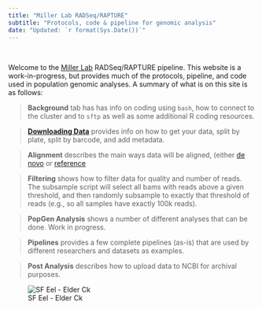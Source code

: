 ```yaml
---
title: "Miller Lab RADSeq/RAPTURE"
subtitle: "Protocols, code & pipeline for genomic analysis"
date: "Updated: `r format(Sys.Date())`"
---
```


<br> 

Welcome to the [Miller Lab](https://sites.google.com/site/millermichaelryan/) RADSeq/RAPTURE pipeline. This website is a work-in-progress, but provides much of the protocols, pipeline, and code used in population genomic analyses. A summary of what is on this site is as follows:

 > **Background** tab has has info on coding using `bash`, how to connect to the cluster and to `sftp` as well as some additional R coding resources.

 > [**Downloading Data**](https://ryanpeek.github.io/radseq/downloading_illumina.html) provides info on how to get your data, split by plate, split by barcode, and add metadata. 

 > **Alignment** describes the main ways data will be aligned, (either [de novo](https://ryanpeek.github.io/radseq/de_novo_assembly.html) or [reference](https://ryanpeek.github.io/radseq/reference.html)

 > **Filtering** shows how to filter data for quality and number of reads. The subsample script will select all bams with reads above a given threshold, and then randomly subsample to exactly that threshold of reads (e.g., so all samples have exactly 100k reads).

 > **PopGen Analysis** shows a number of different analyses that can be done. Work in progress.

 > **Pipelines** provides a few complete pipelines (as-is) that are used by different researchers and datasets as examples.  

 > **Post Analysis** describes how to upload data to NCBI for archival purposes.
 

![SF Eel - Elder Ck](images/p6230079-Elder-SFEel.jpg)

